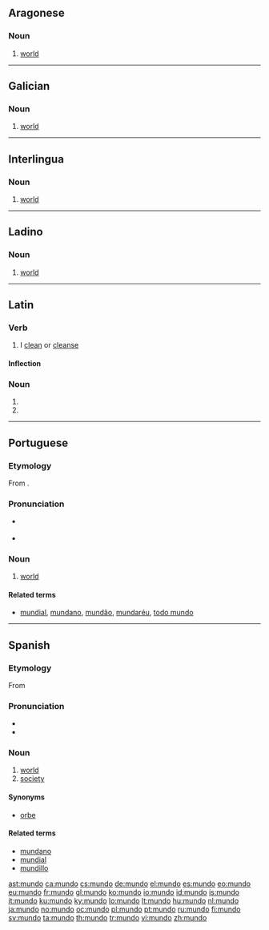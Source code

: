 ==Aragonese==

===Noun===
{{an-noun|m}}

# [[world]]
----
==Galician==

===Noun===
{{gl-noun|m}}

# [[world]]

----

==Interlingua==

===Noun===
{{ia-noun|s}}

# [[world]]

----

==Ladino==

===Noun===
{{lad-noun|l|g=m|heb=מונדו}}

# [[world]]

----

==Latin==

===Verb===
{{la-verb|mundo|mundō|mundare|mundāre|mundavi|mundāvī|mundatum|mundātum}}

# I [[clean]] or [[cleanse]]

====Inflection====
{{la-conj-1st|mund|mundāv|mundāt|22=mundav|33=mundat}}

===Noun===
{{la-noun-form|mundō}}

# {{inflection of|[[mundus#Latin|mundus]]||dat|s}}
# {{inflection of|[[mundus#Latin|mundus]]||abl|s}}

----

==Portuguese==

===Etymology===
From {{etyl|la|pt}} {{term|mundus||world|lang=la}}.

===Pronunciation===
* {{a|Portugal|Brazil}} {{IPA|/ˈmũ.du/|lang=pt}}
* {{a|South Brazil}} {{IPA|/ˈmũ.do/|lang=pt}}

===Noun===
{{pt-noun|m|s}}

# [[world]]

====Related terms====
* [[mundial]], [[mundano]], [[mundão]], [[mundaréu]], [[todo mundo]]

----

==Spanish==

===Etymology===
From {{etyl|la|es}} {{term|lang=la|mundus||world}}

===Pronunciation===
* {{audio|es-us-mundo.ogg|Audio (US)}}
* {{hyphenation|mun|do}}

===Noun===
{{es-noun|m}}

# [[world]]
# [[society]]

====Synonyms====
* [[orbe]] {{qualifier|less used than mundo}}

====Related terms====
* [[mundano]]
* [[mundial]]
* [[mundillo]]

[[ast:mundo]]
[[ca:mundo]]
[[cs:mundo]]
[[de:mundo]]
[[el:mundo]]
[[es:mundo]]
[[eo:mundo]]
[[eu:mundo]]
[[fr:mundo]]
[[gl:mundo]]
[[ko:mundo]]
[[io:mundo]]
[[id:mundo]]
[[is:mundo]]
[[it:mundo]]
[[ku:mundo]]
[[ky:mundo]]
[[lo:mundo]]
[[lt:mundo]]
[[hu:mundo]]
[[nl:mundo]]
[[ja:mundo]]
[[no:mundo]]
[[oc:mundo]]
[[pl:mundo]]
[[pt:mundo]]
[[ru:mundo]]
[[fi:mundo]]
[[sv:mundo]]
[[ta:mundo]]
[[th:mundo]]
[[tr:mundo]]
[[vi:mundo]]
[[zh:mundo]]